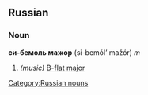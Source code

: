 ==Russian==
[[Category:Russian nouns]]
===Noun===
'''си-бемоль мажор''' (si-bemól’ mažór) ''m''

#''(music)'' [[B-flat major]]